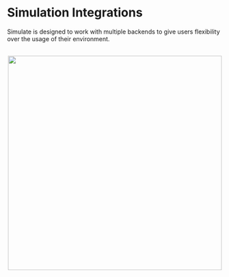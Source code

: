 <!--Copyright 2022 The HuggingFace Team. All rights reserved.

Licensed under the Apache License, Version 2.0 (the "License"); you may not use this file except in compliance with
the License. You may obtain a copy of the License at

http://www.apache.org/licenses/LICENSE-2.0

Unless required by applicable law or agreed to in writing, software distributed under the License is distributed on
an "AS IS" BASIS, WITHOUT WARRANTIES OR CONDITIONS OF ANY KIND, either express or implied. See the License for the
specific language governing permissions and limitations under the License.
-->

# Simulation Integrations

Simulate is designed to work with multiple backends to give users flexibility over the usage of their environment.

<p align="center">
    <br>
    <img src="../assets/api.png" width="500"/>
    <br>
</p>
